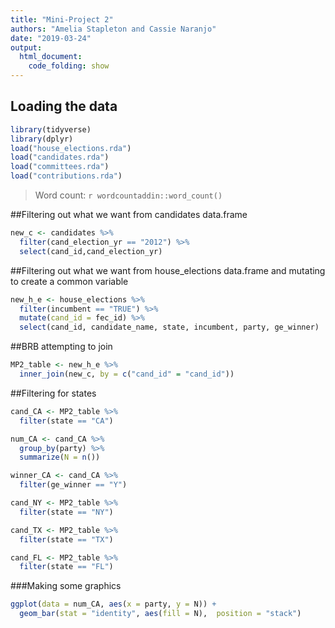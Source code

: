 ```yaml
---
title: "Mini-Project 2"
authors: "Amelia Stapleton and Cassie Naranjo"
date: "2019-03-24"
output: 
  html_document:
    code_folding: show
---
```


## Loading the data
```r
library(tidyverse)
library(dplyr)
load("house_elections.rda")
load("candidates.rda")
load("committees.rda")
load("contributions.rda")
```

> Word count: `r wordcountaddin::word_count()`

##Filtering out what we want from candidates data.frame
```r
new_c <- candidates %>%
  filter(cand_election_yr == "2012") %>%
  select(cand_id,cand_election_yr)
```

##Filtering out what we want from house_elections data.frame and mutating to create a common variable
```r
new_h_e <- house_elections %>%
  filter(incumbent == "TRUE") %>%
  mutate(cand_id = fec_id) %>%
  select(cand_id, candidate_name, state, incumbent, party, ge_winner)
```

##BRB attempting to join
```r
MP2_table <- new_h_e %>%
  inner_join(new_c, by = c("cand_id" = "cand_id"))
```

##Filtering for states
```r
cand_CA <- MP2_table %>%
  filter(state == "CA")

num_CA <- cand_CA %>%
  group_by(party) %>%
  summarize(N = n()) 

winner_CA <- cand_CA %>%
  filter(ge_winner == "Y")
```

```r
cand_NY <- MP2_table %>%
  filter(state == "NY")

cand_TX <- MP2_table %>%
  filter(state == "TX")

cand_FL <- MP2_table %>%
  filter(state == "FL")
```

###Making some graphics
```r
ggplot(data = num_CA, aes(x = party, y = N)) +
  geom_bar(stat = "identity", aes(fill = N),  position = "stack")
```

